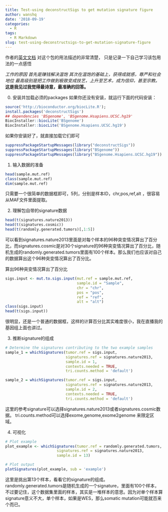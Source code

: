 ```yaml
---
title: Test-using deconstructSigs to get mutation signature figure
author: wanshq
date: '2018-09-19'
categories:
  - R
tags:
  - R Markdown
slug: test-using-deconstructsigs-to-get-mutation-signature-figure
---
```


作者的[英文文档](https://github.com/raerose01/deconstructSigs) 对这个包的用法描述的非常清楚， 只是记录一下自己学习该包用法的一点感悟

*工作的原因
首先是赚钱解决温饱
其次在温饱的基础上，获得成就感，尊严和社会地位
最高级别是把工作做到极致变成技艺，上升至艺术，成为信仰，甚至宗教。*
**这是我见过我觉得最诗意，最准确的回答。**

0. 安装并加载必须的packages
如果你还没有安装，就运行下面的代码安装：

```r
source('http://bioconductor.org/biocLite.R');
install.packages('deconstructSigs')
## dependencies 'BSgenome', 'BSgenome.Hsapiens.UCSC.hg19' 
BiocInstaller::biocLite('BSgenome')
BiocInstaller::biocLite('BSgenome.Hsapiens.UCSC.hg19')
```
如果你安装好了，就直接加载它们即可
```r
suppressPackageStartupMessages(library("deconstructSigs")) 
suppressPackageStartupMessages(library("BSgenome"))
suppressPackageStartupMessages(library("BSgenome.Hsapiens.UCSC.hg19"))
```

1. 输入数据的准备
```r
head(sample.mut.ref)
class(sample.mut.ref)
dim(sample.mut.ref)
```
只需要一个很简单的数据框即可，5列，分别是样本ID，chr,pos,ref,alt ，很容易从MAF文件里面提取。

2. 理解包自带的signature数据
```r
head(t(signatures.nature2013))
head(t(signatures.cosmic))
head(t(randomly.generated.tumors)[,1:5])
```

可以看到signatures.nature2013里面是对每个样本的96种突变情况算出了百分比，而signatures.cosmic是对30个signature的96种突变情况算出了百分比，随机生成的randomly.generated.tumors里面有100个样本。那么我们也应该对自己的数据算出这个96种突变情况算出了百分比。

算出96种突变情况算出了百分比
```r
sigs.input <- mut.to.sigs.input(mut.ref = sample.mut.ref, 
                                sample.id = "Sample", 
                                chr = "chr", 
                                pos = "pos", 
                                ref = "ref", 
                                alt = "alt")
class(sigs.input)
head(t(sigs.input))
```

很明显，还是一个普通的数据框，这样的计算百分比其实难度很小，我在直播我的基因组上面也讲过。

3. 推断signature的组成
```r
# Determine the signatures contributing to the two example samples
sample_1 = whichSignatures(tumor.ref = sigs.input, 
                           signatures.ref = signatures.nature2013, 
                           sample.id = 1, 
                           contexts.needed = TRUE,
                           tri.counts.method = 'default')

sample_2 = whichSignatures(tumor.ref = sigs.input, 
                           signatures.ref = signatures.nature2013, 
                           sample.id = 2, 
                           contexts.needed = TRUE,
                           tri.counts.method = 'default')
```

这里的参考signature可以选择signatures.nature2013或者signatures.cosmic数据。
tri.counts.method可以选择exome,genome,exome2genome 来限定区域。

4. 可视化
```r
# Plot example
plot_example <- whichSignatures(tumor.ref = randomly.generated.tumors, 
                       signatures.ref = signatures.nature2013, 
                       sample.id = 13)

# Plot output
plotSignatures(plot_example, sub = 'example')
```

这里是挑出第13个样本，看看它的signature的组成。randomly.generated.tumors是随机生成的一个signature，里面有100个样本，不过要记住，这个数据集里面的样本，其实是一堆样本的意思。因为对单个样本算signature意义不大，单个样本，如果是WES，那么somatic mutation可能就百来个而已。